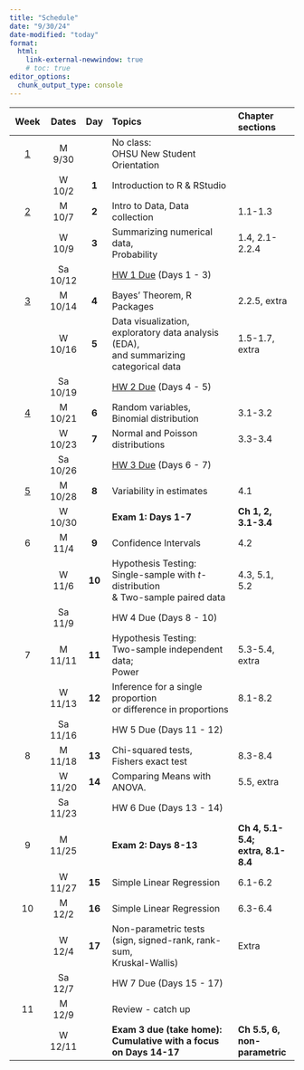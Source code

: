 ```yaml
---
title: "Schedule"
date: "9/30/24"
date-modified: "today"
format: 
  html:
    link-external-newwindow: true
    # toc: true
editor_options: 
  chunk_output_type: console
---
```


| Week                    |  Dates  |Day    | Topics                                                                                           | Chapter sections                       |
|:-----------------------:|:-------:|:-----:|:-------------------------------------------------------------------------------------------------|:---------------------------------------|
|  [1](weeks/week_01.qmd) | M 9/30  |       | No class: <br> OHSU New Student Orientation                                                      |                                        |
|                         | W 10/2  | **1** | Introduction to R & RStudio                                                                      |                                        |
|  [2](weeks/week_02.qmd) | M 10/7  | **2** | Intro to Data, Data collection                                                                   | 1.1-1.3                                |
|                         | W 10/9  | **3** | Summarizing numerical data, <br> Probability                                                     | 1.4, 2.1-2.2.4                         |
|                         | Sa 10/12|       | [HW 1 Due](homework/HW_1_F24_bsta511.qmd) (Days 1 - 3)                                        |                                        |
|  [3](weeks/week_03.qmd) | M 10/14 | **4** | Bayes' Theorem, R Packages                                                                       | 2.2.5, extra                           |
|                         | W 10/16 | **5** | Data visualization, <br> exploratory data analysis (EDA), <br> and summarizing categorical data  | 1.5-1.7, extra                         |
|                         | Sa 10/19|       | [HW 2 Due](homework/HW_2_F24_bsta511.qmd) (Days 4 - 5)                                        |                                        |
|  [4](weeks/week_04.qmd) | M 10/21 | **6** | Random variables, <br> Binomial distribution                                                     | 3.1-3.2                                |
|                         | W 10/23 | **7** | Normal and Poisson distributions                                                                 | 3.3-3.4                                |
|                         | Sa 10/26|       | [HW 3 Due](homework/HW_3_F24_bsta511.qmd) (Days 6 - 7)                                                                            |                                        |
|  [5](weeks/week_05.qmd) | M 10/28 | **8** | Variability in estimates                                                                         | 4.1                                    |
|                         | W 10/30 |       | **Exam 1: Days 1-7**                                                                             | **Ch 1, 2, 3.1-3.4**                   |
|  6                      | M 11/4  | **9** | Confidence Intervals                                                                             | 4.2                                    |
|                         | W 11/6  | **10**| Hypothesis Testing: <br> Single-sample with *t*-distribution <br> & Two-sample paired data       | 4.3, 5.1, 5.2                          |
|                         | Sa 11/9 |       | HW 4 Due (Days 8 - 10)                                                                           |                                        |
|  7                      | M 11/11 | **11**| Hypothesis Testing: <br> Two-sample independent data; <br> Power                                 | 5.3-5.4, extra                         |
|                         | W 11/13 | **12**| Inference for a single proportion <br> or difference in proportions                              | 8.1-8.2                                |
|                         | Sa 11/16|       | HW 5 Due (Days 11 - 12)                                                                          |                                        |
|  8                      | M 11/18 | **13**| Chi-squared tests, <br> Fishers exact test                                                       | 8.3-8.4                                |
|                         | W 11/20 | **14**| Comparing Means with ANOVA.                                                                      | 5.5, extra                             |
|                         | Sa 11/23|       | HW 6 Due (Days 13 - 14)                                                                          |                                        |
|  9                      | M 11/25 |       | **Exam 2: Days 8-13**                                                                            | **Ch 4, 5.1-5.4; <br> extra, 8.1-8.4** |
|                         | W 11/27 | **15**| Simple Linear Regression                                                                         | 6.1-6.2                                |
|  10                     | M 12/2  | **16**| Simple Linear Regression                                                                         | 6.3-6.4                                |
|                         | W 12/4  | **17**| Non-parametric tests <br> (sign, signed-rank, rank-sum, <br> Kruskal-Wallis)                     | Extra                                  |
|                         | Sa 12/7 |       | HW 7 Due (Days 15 - 17)                                                                          |                                        |
|  11                     | M 12/9  |       | Review - catch up                                                                                |                                        |
|                         | W 12/11 |       | **Exam 3 due (take home): <br> Cumulative with a focus on Days 14-17**                           | **Ch 5.5, 6, <br> non-parametric**     |

